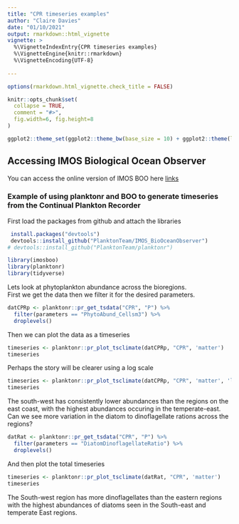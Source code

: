 ```yaml
---
title: "CPR timeseries examples"
author: "Claire Davies"
date: "01/10/2021"
output: rmarkdown::html_vignette
vignette: >
  %\VignetteIndexEntry{CPR timeseries examples}
  %\VignetteEngine{knitr::rmarkdown}
  %\VignetteEncoding{UTF-8}
  
---
```


```r
options(rmarkdown.html_vignette.check_title = FALSE)

knitr::opts_chunk$set(
  collapse = TRUE,
  comment = "#>",
  fig.width=6, fig.height=8
)

ggplot2::theme_set(ggplot2::theme_bw(base_size = 10) + ggplot2::theme(legend.title = ggplot2::element_blank()))

```

## Accessing IMOS Biological Ocean Observer

You can access the online version of IMOS BOO here [links](https://jaseeverett.shinyapps.io/IMOS_BioOceanObserver/)

### Example of using planktonr and BOO to generate timeseries from the Continual Plankton Recorder

First load the packages from github and attach the libraries

```r
 install.packages("devtools")
 devtools::install_github("PlanktonTeam/IMOS_BioOceanObserver")
# devtools::install_github("PlanktonTeam/planktonr")

library(imosboo)
library(planktonr)
library(tidyverse)
```

Lets look at phytoplankton abundance across the bioregions.  
First we get the data then we filter it for the desired parameters.

```r

datCPRp <- planktonr::pr_get_tsdata("CPR", "P") %>%
  filter(parameters == "PhytoAbund_Cellsm3") %>%
  droplevels()

```

Then we can plot the data as a timeseries

```r

timeseries <- planktonr::pr_plot_tsclimate(datCPRp, "CPR", 'matter') 
timeseries

```

Perhaps the story will be clearer using a log scale

```r

timeseries <- planktonr::pr_plot_tsclimate(datCPRp, "CPR", 'matter', 'log10')
timeseries

```

The south-west has consistently lower abundances than the regions on the east coast, with the highest abundances occuring in the temperate-east.
Can we see more variation in the diatom to dinoflagellate rations across the regions?

```r

datRat <- planktonr::pr_get_tsdata("CPR", "P") %>%
  filter(parameters == "DiatomDinoflagellateRatio") %>%
  droplevels()

```

And then plot the total timeseries

```r

timeseries <- planktonr::pr_plot_tsclimate(datRat, "CPR", 'matter')
timeseries

```


The South-west region has more dinoflagellates than the eastern regions with the highest abundances of diatoms seen in the South-east and temperate East regions.




